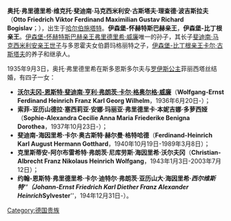 '''奥托·弗里德里希·维克托·斐迪南·马克西米利安·古斯塔夫·理查德·波吉斯拉夫'''（'''Otto Friedrich Viktor Ferdinand Maximilian Gustav Richard Bogislav'''；{{bd|1904年|9月16日|1990年|9月25日}}），出生于[[哈尔伯施塔特|哈尔伯施塔特]]。'''伊森堡-怀赫特斯巴赫亲王'''，'''伊森堡-比丁根亲王'''。[[伊森堡统治者列表|伊森堡-怀赫特斯巴赫亲王]][[弗里德里希·威廉_(伊森堡-怀赫特斯巴赫)|弗里德里希·威廉]]唯一的孙子，其长子[[斐迪南·马克西米利安|斐迪南·马克西米利安亲王世子]]与多恩霍夫女伯爵玛格丽特之子，[[伊森堡统治者列表|伊森堡-比丁根亲王]][[卡尔·古斯塔夫_(伊森堡-比丁根)|卡尔·古斯塔夫]]的养子和继承人。

1935年9月3日，奥托·弗里德里希在斯多恩斯多尔夫与[[罗伊斯统治者列表|罗伊斯公主]]菲丽西塔丝结婚，有四子一女：
*[[沃尔夫冈-恩斯特_(伊森堡-怀赫特斯巴赫)|'''沃尔夫冈-恩斯特·斐迪南·亨利·弗朗茨·卡尔·格奥尔格·威廉''']]（'''Wolfgang-Ernst Ferdinand Heinrich Franz Karl Georg Wilhelm'''，1936年6月20日-）；
*'''索菲-亚历山德拉·塞西莉亚·安娜·玛丽亚·弗里德里卡·本妮吉娜·多萝西娅'''（'''Sophie-Alexandra Cecilie Anna Maria Friederike Benigna Dorothea'''，1937年10月23日-）；
*'''斐迪南-海因里希·卡尔·奥古斯特·赫尔曼·格特哈德'''（'''Ferdinand-Heinrich Karl August Hermann Gotthard'''，1940年10月19日-1989年3月8日）；
*'''克里斯蒂安-阿尔布雷希特·弗朗茨·尼库劳斯·海因里希·沃尔夫冈'''（'''Christian-Albrecht Franz Nikolaus Heinrich Wolfgang'''，1943年1月3日-2003年7月12日）；
*'''约翰-恩斯特·弗里德里希·卡尔·迪特尔·弗朗茨·亚历山大·海因里希·''西尔维斯特'''''（'''Johann-Ernst Friedrich Karl Diether Franz Alexander Heinrich ''Sylvester'''''，194年12月31日-）。

[[Category:德国贵族|Category:德国贵族]]